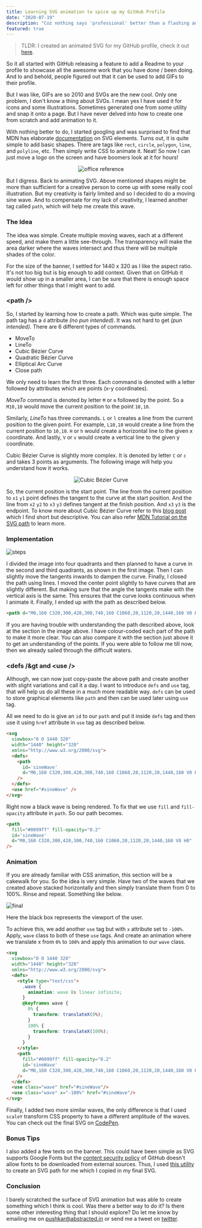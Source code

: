 ```yaml
---
title: Learning SVG animation to spice up my GitHub Profile
date: "2020-07-19"
description: "Coz nothing says 'professional' better than a flashing animation."
featured: true
---
```


> TLDR: I created an animated SVG for my GitHub profile, check it out [here](https://github.com/pushkar8723).

So it all started with GitHub releasing a feature to add a Readme to your profile to showcase all the
awesome work that you have done / been doing. And lo and behold, people figured out that it can be used to
add GIFs to their profile.

But I was like, GIFs are so 2010 and SVGs are the new cool. Only one problem, I don't know a thing about SVGs.
I mean yes I have used it for icons and some illustrations. Sometimes generated one from some utility and snap
it onto a page. But I have never delved into how to create one from scratch and add animation to it.

With nothing better to do, I started googling and was surprised to find that MDN has elaborate
[documentation](https://developer.mozilla.org/en-US/docs/Web/SVG/Element) on SVG elements. Turns out, it
is quite simple to add basic shapes. There are tags like `rect`, `circle`, `polygon`, `line`, and `polyline`,
etc. Then simply write CSS to animate it. Neat! So now I can just move a logo on the screen and have
boomers look at it for hours!

<p align="center">
    <img src="https://user-images.githubusercontent.com/2996493/87858782-0cf16480-c94e-11ea-8a96-b74bd009122d.gif" alt="office reference" />
</p>

But I digress. Back to animating SVG. Above mentioned shapes might be more than sufficient for a creative
person to come up with some really cool illustration. But my creativity is fairly limited and so I decided to
do a moving sine wave. And to compensate for my lack of creativity, I learned another tag called `path`, which
will help me create this wave.

### The Idea

The idea was simple. Create multiple moving waves, each at a different speed, and make them a little see-through.
The transparency will make the area darker where the waves intersect and thus there will be multiple
shades of the color.

For the size of the banner, I settled for 1440 x 320 as I like the aspect ratio. It's not too big but is
big enough to add context. Given that on GitHub it would show up in a smaller area, I can be sure that there
is enough space left for other things that I might want to add.

### &lt;path /&gt;

So, I started by learning how to create a path. Which was quite simple. The path tag has a `d` attribute
_(no pun intended)_. It was not hard to get _(pun intended)_. There are 6 different types of commands.

- MoveTo
- LineTo
- Cubic Bézier Curve
- Quadratic Bézier Curve
- Elliptical Arc Curve
- Close path

We only need to learn the first three. Each command is denoted with a letter followed by attributes which are
points (x-y coordinates).

*MoveTo* command is denoted by letter `M` or `m` followed by the point. So a `M10,10` would move the current
position to the point `10,10`.

Similarly, *LineTo* has three commands.
`L` or `l` creates a line from the current position to the given point. For example, `L10,10` would create a line
from the current position to `10,10`. `H` or `h` would create a horizontal line to the given x coordinate. And
lastly, `V` or `v` would create a vertical line to the given y coordinate.

Cubic Bézier Curve is slightly more complex. It is denoted by letter `C` or `c` and takes 3 points as arguments.
The following image will help you understand how it works.

<p align="center">
    <img
        src="https://user-images.githubusercontent.com/2996493/87860353-72e3e900-c95a-11ea-8731-e3828728c60e.png"
        alt="Cubic Bézier Curve"
        style={{ maxWidth: '75%' }}
    />
</p>

So, the current position is the start point. The line from the current position to `x1` `y1` point defines the
tangent to the curve at the start position. And the line from `x2` `y2` to `x3` `y3` defines tangent at the finish
position. And `x3` `y3` is the endpoint. To know more about Cubic Bézier Curve refer to this
[blog post](https://www.johndcook.com/blog/2009/12/21/bezier-basics/) which I find short but descriptive.
You can also refer [MDN Tutorial on the SVG path](https://developer.mozilla.org/en-US/docs/Web/SVG/Tutorial/Paths)
to learn more.

### Implementation

![steps](https://user-images.githubusercontent.com/2996493/87860669-eab31300-c95c-11ea-8b40-a937a3c077b4.png)

I divided the image into four quadrants and then planned to have a curve in the second and third quadrants, as
shown in the first image. Then I can slightly move the tangents inwards to dampen the curve. Finally, I
closed the path using lines. I moved the center point slightly to have curves that are slightly different.
But making sure that the angle the tangents make with the vertical axis is the same. This ensures that the 
curve looks continuous when I animate it. Finally, I ended up with the path as described below.

```HTML
<path d="M0,160 C320,300,420,300,740,160 C1060,20,1120,20,1440,160 V0 H0" />
```
If you are having trouble with understanding the path described above, look at the section in the image
above. I have colour-coded each part of the path to make it more clear. You can also compare it with
the section just above it to get an understanding of the points. If you were able to follow me till now,
then we already sailed through the difficult waters.

### &lt;defs /&gt and &lt;use /&gt;

Although, we can now just copy-paste the above path and create another with slight variations and call it
a day. I want to introduce `defs` and `use` tag, that will help us do all these in a much more readable way.
`defs` can be used to store graphical elements like `path` and then can be used later using `use` tag.

All we need to do is give an `id` to our `path` and put it inside `defs` tag and then use it using `href`
attribute in `use` tag as described below.

```HTML {6-9}
<svg
  viewbox="0 0 1440 320"
  width="1440" height="320" 
  xmlns="http://www.w3.org/2000/svg">
  <defs>
    <path
      id='sineWave'
      d="M0,160 C320,300,420,300,740,160 C1060,20,1120,20,1440,160 V0 H0"
    />
  </defs>
  <use href="#sineWave" />
</svg>
```

Right now a black wave is being rendered. To fix that we use `fill` and `fill-opacity` attribute in
`path`. So our path becomes.

```HTML {2}
<path
  fill="#0099ff" fill-opacity="0.2"
  id='sineWave'
  d="M0,160 C320,300,420,300,740,160 C1060,20,1120,20,1440,160 V0 H0"
/>
```

### Animation

If you are already familiar with CSS animation, this section will be a cakewalk for you. So the idea is
very simple. Have two of the waves that we created above stacked horizontally and then simply translate
them from 0 to 100%. Rinse and repeat. Something like below.

![final](https://user-images.githubusercontent.com/2996493/87861537-d4a95080-c964-11ea-94c3-1eb5f300e100.png)

Here the black box represents the viewport of the user.

To achieve this, we add another `use` tag but with `x` attribute set to `-100%`. Apply, `wave` class to both
of these `use` tags. And create an animation where we translate x from `0%` to `100%` and apply this
animation to our `wave` class.

```HTML {6-18,26-26}
<svg
  viewbox="0 0 1440 320"
  width="1440" height="320" 
  xmlns="http://www.w3.org/2000/svg">
  <defs>
    <style type="text/css">
      .wave {
        animation: wave 8s linear infinite;
      }
      @keyframes wave {
        0% {
          transform: translateX(0%);
        }
        100% {
          transform: translateX(100%);
        }
      }
    </style>
    <path
      fill="#0099ff" fill-opacity="0.2"
      id='sineWave'
      d="M0,160 C320,300,420,300,740,160 C1060,20,1120,20,1440,160 V0 H0"
    />
  </defs>
  <use class="wave" href="#sineWave"/>
  <use class="wave" x="-100%" href="#sineWave"/>
</svg>
```

Finally, I added two more similar waves, the only difference is that I used `scaleY` transform CSS property
to have a different amplitude of the waves. You can check out the final SVG on
[CodePen](https://codepen.io/pushkar8723/pen/eYJQVvE).

### Bonus Tips

I also added a few texts on the banner. This could have been simple as SVG supports Google Fonts but the
[content security policy](https://developer.mozilla.org/en-US/docs/Web/HTTP/CSP) of GitHub doesn't allow
fonts to be downloaded from external sources. Thus, I used 
[this utility](https://danmarshall.github.io/google-font-to-svg-path/) to create an SVG path for me which
I copied in my final SVG.

### Conclusion

I barely scratched the surface of SVG animation but was able to create something which I think is cool.
Was there a better way to do it? Is there some other interesting thing that I should explore? Do let me
know by emailing me on [pushkar@abstracted.in](mailto:pushkar@abstracted.in) or send me a tweet on
[twitter](https://twitter.com/pushkar8723).